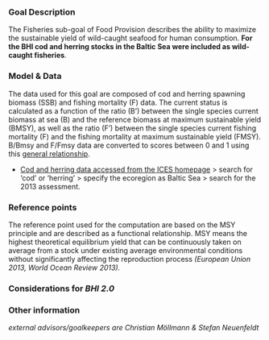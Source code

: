 ### Goal Description

The Fisheries sub-goal of Food Provision describes the ability to maximize the sustainable yield of wild-caught seafood for human consumption. **For the BHI cod and herring stocks in the Baltic Sea were included as wild-caught fisheries**. 


### Model & Data

The data used for this goal are composed of cod and herring spawning biomass (SSB) and fishing mortality (F) data. The current status is calculated as a function of the ratio (B’) between the single species current biomass at sea (B) and the reference biomass at maximum sustainable yield (BMSY), as well as the ratio (F’) between the single species current fishing mortality (F) and the fishing mortality at maximum sustainable yield (FMSY). B/Bmsy and F/Fmsy data are converted to scores between 0 and 1 using this [general relationship](https://github.com/OHI-Science/bhi/blob/draft/baltic2015/prep/FIS/ffms%3By_bbmsy_2_score.png).


- [Cod and herring data accessed from the ICES homepage](http://www.ices.dk/marine-data/tools/Pages/stock-assessment-graphs.aspx) > search for 'cod' or 'herring' > specify the ecoregion as Baltic Sea > search for the 2013 assessment. 

### Reference points

The reference point used for the computation are based on the MSY principle and are described as a functional relationship. MSY means the highest theoretical equilibrium yield that can be continuously taken on average from a stock under existing average environmental conditions without significantly affecting the reproduction process *(European Union 2013, World Ocean Review 2013).* 


### Considerations for *BHI 2.0*

### Other information

*external advisors/goalkeepers are Christian Möllmann & Stefan Neuenfeldt*
